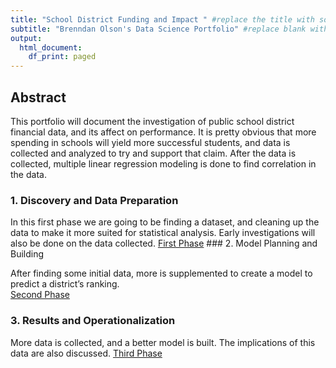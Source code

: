 ```yaml
---
title: "School District Funding and Impact " #replace the title with something short and catchy to represent your project
subtitle: "Brenndan Olson's Data Science Portfolio" #replace blank with your name
output:
  html_document:
    df_print: paged
---
```


## Abstract

This portfolio will document the investigation of public school district financial data, and its affect on performance. It is pretty obvious that more spending in schools will yield more successful students, and data is collected and analyzed to try and support that claim. After the data is collected, multiple linear regression modeling is done to find correlation in the data.
  
  
### 1. Discovery and Data Preparation

In this first phase we are going to be finding a dataset, and cleaning up the data to make it more suited for statistical analysis. Early investigations will also be done on the data collected.
[First Phase](https://introdsci.github.io/DataScience-bolson10/deliverable1.html)
### 2. Model Planning and Building

After finding some initial data, more is supplemented to create a model to predict a district's ranking.  
[Second Phase](https://introdsci.github.io/DataScience-bolson10/deliverable2.html)

### 3. Results and Operationalization

More data is collected, and a better model is built. The implications of this data are also discussed.
[Third Phase](https://introdsci.github.io/DataScience-bolson10/deliverable3.html)

